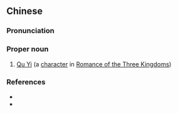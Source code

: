 {{also|麴义}}
==Chinese==
{{zh-forms|s=麴义}}

===Pronunciation===
{{zh-pron
|m=麴yì
|cat=pn
}}

===Proper noun===
{{zh-proper noun}}

# [[w:Qu Yi|Qu Yi]] (a [[character]] in [[w:Romance of the Three Kingdoms|Romance of the Three Kingdoms]])

===References===
* {{pedialite|麴義|lang=zh}}
* {{pedialite|Qu Yi}}
